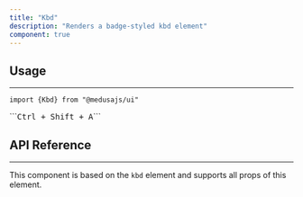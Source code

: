 ```yaml
---
title: "Kbd"
description: "Renders a badge-styled kbd element"
component: true
---
```


<ComponentExample name="kbd-demo" />

## Usage

---

<Snippet>```import {Kbd} from "@medusajs/ui"```</Snippet>

<Snippet>
  ```<Kbd>Ctrl + Shift + A</Kbd>```
</Snippet>

## API Reference

---

This component is based on the `kbd` element and supports all props of this element.
